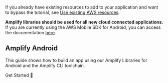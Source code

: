 If you already have existing resources to add to your application and want to bypass the tutorial, see [Use existing AWS resources](/lib/project-setup/use-existing-resources).

<Callout warning>

**Amplify libraries should be used for all new cloud connected applications.** If you are currently using the AWS Mobile SDK for Android, you can access the documentation [here](/sdk).

</Callout>

## Amplify Android

This guide shows how to build an app using our Amplify Libraries for Android and the Amplify CLI toolchain.

<InternalLinkButton href="/lib/project-setup/prereq">
  <span slot="text">Get Started 🚀</span>
</InternalLinkButton>
